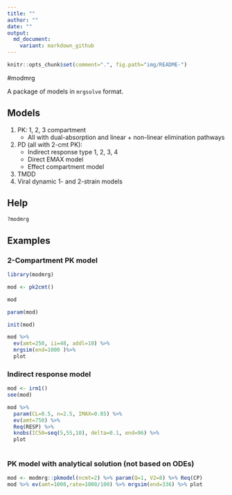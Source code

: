 ```yaml
---
title: ""
author: ""
date: ""
output: 
  md_document:
    variant: markdown_github
---
```

```r
knitr::opts_chunk$set(comment=".", fig.path="img/README-")
```



#modmrg

A package of models in `mrgsolve` format.

## Models
1. PK: 1, 2, 3 compartment
    * All with dual-absorption and linear + non-linear elimination pathways
1. PD (all with 2-cmt PK): 
    * Indirect response type 1, 2, 3, 4
    * Direct EMAX model 
    * Effect compartment model
1. TMDD
1. Viral dynamic 1- and 2-strain models

## Help
```r

?modmrg


```


## Examples

### 2-Compartment PK model
```r
library(modmrg)

mod <- pk2cmt()

mod

param(mod)

init(mod)

mod %>%
  ev(amt=250, ii=48, addl=10) %>% 
  mrgsim(end=1000 )%>% 
  plot
```


### Indirect response model
```r
mod <- irm1()
see(mod)

mod %>% 
  param(CL=0.5, n=2.5, IMAX=0.85) %>%
  ev(amt=750) %>% 
  Req(RESP) %>% 
  knobs(IC50=seq(5,55,10), delta=0.1, end=96) %>%
  plot
  
```


### PK model with analytical solution (not based on ODEs)
```r
mod <- modmrg::pkmodel(ncmt=2) %>% param(Q=1, V2=8) %>% Req(CP)
mod %>% ev(amt=1000,rate=1000/100) %>% mrgsim(end=336) %>% plot
```

